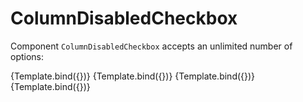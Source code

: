 
<Meta
  title="SB/atoms/ColumnDisabledCheckbox"
  component={ColumnDisabledCheckbox}
/>

# ColumnDisabledCheckbox

Component `ColumnDisabledCheckbox` accepts an unlimited number of options:


<Canvas>
  <Story
    name="One unchecked"
    args={{
      value: [],
      options: [
        {
          value: 0,
          label: 'Option A',
        },
      ],
    }}
  >
    {Template.bind({})}
  </Story>
  <Story
    name="One checked"
    args={{
      value: [0],
      options: [
        {
          value: 0,
          label: 'Option A',
        },
      ],
    }}
  >
    {Template.bind({})}
  </Story>
  <Story
    name="Two unchecked"
    args={{
      value: [],
      options: [
        {
          value: 0,
          label: 'Option A',
        },
        {
          value: 1,
          label: 'Option B',
        },
      ],
    }}
  >
    {Template.bind({})}
  </Story>
  <Story
    name="Two checked"
    args={{
      value: [0, 1],
      options: [
        {
          value: 0,
          label: 'Option A',
        },
        {
          value: 1,
          label: 'Option B',
        },
      ],
    }}
  >
    {Template.bind({})}
  </Story>
</Canvas>
